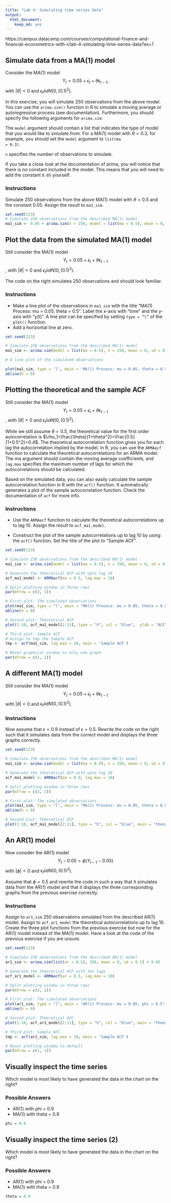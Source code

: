 ```yaml
---
title: "Lab 4: Simulating time series data"
output: 
  html_document: 
    keep_md: yes
---
```


https://campus.datacamp.com/courses/computational-finance-and-financial-econometrics-with-r/lab-4-simulating-time-series-data?ex=1

## Simulate data from a MA(1) model

Consider the MA(1) model
$$Y_t=0.05+\epsilon_t+\theta\epsilon_{t-1},$$
with $|\theta|<0$ and $\epsilon_t iid N(0,(0.1)^2)$.

In this exercise, you will simulate 250 observations from the above model. You can use the <code>arima.sim()</code> function in R to simulate a moving average or autoregressive process (see documentation). Furthermore, you should specify the following arguments for <code>arima.sim</code>:

The <code>model</code> argument should contain a list that indicates the type of model that you would like to simulate from. For a MA(1) model with $\theta=0.3$, for example, you should set the <code>model</code> argument to <code>list(ma = 0.3)</code>.

<code>n</code> specifies the number of observations to simulate.

If you take a close look at the documentation of arima, you will notice that there is no constant included in the model. This means that you will need to add the constant <code>0.05</code> yourself.

### Instructions

Simulate 250 observations from the above MA(1) model with $\theta=0.5$ and the constant $0.05$. Assign the result to <code>ma1_sim</code>.

```r
set.seed(123)
# Simulate 250 observations from the described MA(1) model
ma1_sim <- 0.05 + arima.sim(n = 250, model = list(ma = 0.5), mean = 0, sd = 0.1)
```

## Plot the data from the simulated MA(1) model

Still consider the MA(1) model
$$Y_t=0.05+\epsilon_t+\theta\epsilon_{t-1}$$,
with $|\theta|<0$ and $\epsilon_t iid N(0,(0.1)^2)$.

The code on the right simulates 250 observations and should look familiar.

### Instructions

* Make a line plot of the observations in <code>ma1_sim</code> with the title "MA(1) Process: mu = 0.05, theta = 0.5". Label the x-axis with "time" and the y-axis with "y(t)". A line plot can be specified by setting <code>type = "l"</code> of the <code>plot()</code> function.
* Add a horizontal line at zero.

```r
set.seed(123)

# Simulate 250 observations from the described MA(1) model
ma1_sim <- arima.sim(model = list(ma = 0.5), n = 250, mean = 0, sd = 0.1) + 0.05

# A line plot of the simulated observations
```


```r
plot(ma1_sim, type = 'l', main = 'MA(1) Process: mu = 0.05, theta = 0.5', xlab = 'time', ylab = 'y(t)')
abline(h = 0)
```

## Plotting the theoretical and the sample ACF

Still consider the MA(1) model
$$Y_t=0.05+\epsilon_t+\theta\epsilon_{t-1}$$,
with $|\theta|<0$ and $\epsilon_t iid N(0,(0.1)^2)$.

While we still assume $\theta=0.5$, the theoretical value for the first order autocorrelation is $\rho_1=\frac{\theta}{1+\theta^2}=\frac{0.5}{1+0.5^2}=0.4$. The theoretical autocorrelation function gives you for each lag the autocorrelation implied by the model. In R, you can use the <code>ARMAacf</code> function to calculate the theoretical autocorrelations for an ARMA model. The ma argument should contain the moving average coefficients, and <code>lag.max</code> specifies the maximum number of lags for which the autocorrelations should be calculated.

Based on the simulated data, you can also easily calculate the sample autocorrelation function in R with the <code>acf()</code> function. It automatically generates a plot of the sample autocorrelation function. Check the documentation of <code>acf</code> for more info.

### Instructions

* Use the <code>ARMAacf</code> function to calculate the theoretical autocorrelations up to lag 10. Assign the result to <code>acf_ma1_model</code>.

* Construct the plot of the sample autocorrelations up to lag 10 by using the <code>acf()</code> function. Set the title of the plot to "Sample ACF".

```r
set.seed(123)

# Simulate 250 observations from the described MA(1) model
ma1_sim <- arima.sim(model = list(ma = 0.5), n = 250, mean = 0, sd = 0.1) + 0.05

# Generate the theoretical ACF with upto lag 10
acf_ma1_model <- ARMAacf(ma = 0.5, lag.max = 10)

# Split plotting window in three rows
par(mfrow = c(3, 1))

# First plot: The simulated observations
plot(ma1_sim, type = "l", main = "MA(1) Process: mu = 0.05, theta = 0.5", xlab = "time", ylab = "y(t)")
abline(h = 0)

# Second plot: Theoretical ACF
plot(1:10, acf_ma1_model[2:11], type = "h", col = "blue",  ylab = "ACF", main = "theoretical ACF")

# Third plot: Sample ACF
# Assign to tmp the Sample ACF
tmp <- acf(ma1_sim, lag.max = 10, main = 'Sample ACF')

# Reset graphical window to only one graph
par(mfrow = c(1, 1))
```

## A different MA(1) model

Still consider the MA(1) model
$$Y_t=0.05+\epsilon_t+\theta\epsilon_{t-1}$$
with $|\theta|<0$ and $\epsilon_t iid N(0,(0.1)^2)$.

### Instructions

Now assume that $\epsilon=0.9$ instead of $\epsilon=0.5$. Rewrite the code on the right such that it simulates data from the correct model and displays the three graphs correctly.

```r
set.seed(123)

# Simulate 250 observations from the described MA(1) model
ma1_sim <- arima.sim(model = list(ma = 0.9), n = 250, mean = 0, sd = 0.1) + 0.05

# Generate the theoretical ACF with upto lag 10
acf_ma1_model <- ARMAacf(ma = 0.9, lag.max = 10)

# Split plotting window in three rows
par(mfrow = c(3, 1))

# First plot: The simulated observations
plot(ma1_sim, type = "l", main = "MA(1) Process: mu = 0.05, theta = 0.9", xlab = "time", ylab = "y(t)")
abline(h = 0)

# Second plot: Theoretical ACF
plot(1:10, acf_ma1_model[2:11], type = "h", col = "blue", main = "theoretical ACF")
```

## An AR(1) model

Now consider the AR(1) model
$$Y_t-0.05=\phi(Y_{t-1}-0.05)$$
with $|\phi|<0$ and $\epsilon_t iid N(0,(0.1)^2)$.

Assume that $\phi=0.5$ and rewrite the code in such a way that it simulates data from the AR(1) model and that it displays the three corresponding graphs from the previous exercise correctly.

### Instructions

Assign to <code>ar1_sim</code> 250 observations simulated from the described AR(1) model.
Assign to <code>acf_ar1_model</code> the theoretical autocorrelations up to lag 10.
Create the three plot functions from the previous exercise but now for the AR(1) model instead of the MA(1) model. Have a look at the code of the previous exercise if you are unsure.

```r
set.seed(123)

# Simulate 250 observations from the described AR(1) model
ar1_sim <- arima.sim(list(ar = 0.5), 250, mean = 0, sd = 0.1) + 0.05

# Generate the theoretical ACF with ten lags
acf_ar1_model <- ARMAacf(ar = 0.5, lag.max = 10)

# Split plotting window in three rows
par(mfrow = c(3, 1))

# First plot: The simulated observations
plot(ar1_sim, type = "l", main = "AR(1) Process: mu = 0.05, phi = 0.5", xlab = "time", ylab = "y(t)")
abline(h = 0)

# Second plot: Theoretical AFC
plot(1:10, acf_ar1_model[2:11], type = "h", col = "blue", main = "theoretical ACF")

# Third plot: Sample AFC
tmp <- acf(ar1_sim, lag.max = 10, main = 'Sample ACF')

# Reset plotting window to default
par(mfrow = c(1, 1))
```

## Visually inspect the time series

Which model is most likely to have generated the data in the chart on the right?

### Possible Answers

* AR(1) with phi = 0.9
* MA(1) with theta = 0.9

```r
phi = 0.9
```

## Visually inspect the time series (2)

Which model is most likely to have generated the data in the chart on the right?

### Possible Answers

* AR(1) with phi = 0.9
* MA(1) with theta = 0.9

```r
theta = 0.9
```
